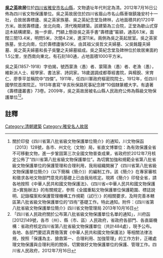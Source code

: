 {{msg:四川省文物保護單位
|名稱 = 吳之英故居
|編號 = 460
|圖片 = 
|級別 = S8
|分類 = 
|時代 = 清
|地点 = [[四川省|四川省]][[雅安市|雅安市]][[名山縣|名山縣]]
|坐標 =
|登錄 = 2012年7月16日
}}
'''[[吳之英|吳之英]]故居'''位於[[四川省|四川省]][[雅安市|雅安市]][[名山縣|名山縣]]，文物遺址年代判定為清。2012年7月16日公佈為四川省文物保護單位。吳之英故居住於四川省眉山市名山縣車嶺鎮幾安村十一社，合故居壽標廬、吳之英家族墓、吳之英紀念堂及碑林，占地面積共約1720平方米。故居壽標廬，坐北向南，清代晚期建築。該建築為三合院，正堂為歇山式穿逗木結構建築，施一步廊，門額上懸掛吳之英手書“壽標廬”匾額，通高6.1米，面闊三間13.4米，明問5米，次間4.2米，進深11米。兩側為吳之英起居室。吳之英家族墓，坐北向南，位於壽標廬後50米。由其祖父吳哲文夫婦墓、父吳銘鐘夫婦墓、吳之英夫婦墓和長子吳鑒之夫婦墓組成。吳之英紀念堂及碑林位於故居東面約1.5公里，坐西南向東北，有石刻180通，占地面積1000平方米。

吳之英(1857-1918）字伯揭，號西蒙漁〈愚）者、蒙陽漁（愚）者、老漁（愚），維新派人士、經學家、書法家、詩詞家。18歲選調成都尊經書院，與楊銳、宋育仁、廖季平並稱院中“四傑”。1911年，任四川軍政府樞密院院士。1912年，任四川國學院首席院正。1913年書寫“辛亥秋保路死事紀念碑”10個隸篆體大字。有遺著《壽標廬叢書》73卷。2009年，吳之英故居被名山縣人民政府公佈為縣級文物保護單位<ref>關於印發《四川省第八批省級文物保護單位簡介》的通知，川文物保函〔2013〕128號，各市、州文化（文物）局，省直文博單位：為有效保護全省不可移動文物，進一步鞏固第三次全國文物普查成果，省政府於2012年7月核定公佈了“四川省第八批省級文物保護單位”。為切實加強和規範全省第八批省級文物保護單位的保護管理和合理利用，我局組織開展了《四川省第八批省級文物保護單位簡介》（以下簡稱《簡介》）的編制工作。該《簡介》在專家審核和徵求各地文物部門意見的基礎上已由我局核定。現將《簡介》印發全省，請各地按照《中華人民共和國文物保護法》、《四川省<中華人民共和國文物保護法>實施辦法》的有關規定，參照《全國重點文物保護單位保護範圍、標誌說明、記錄檔案和保護管理機構工作規範（試行）》的相關要求，及時完善本轄區第八批省級文物保護單位的“四有”基礎工作。特此通知。附件：《四川省第八批省級文物保護單位簡介》四川省文物管理局  2013年10月16日</ref><ref>  「四川省人民政府關於公布第八批省級文物保護單位名單的通知」，川府函[2012]149號，各市（州）、縣（市、區）人民政府，省政府各部門、各直屬機構：省政府核定四川省第八批省級文物保護單位（共計484處），現予公布。各地、各部門要認真貫徹落實《中華人民共和國文物保護法》等相關法律法規，按照「保護為主、搶救第一、合理利用、加強管理」的工作方針，正確處理文物保護與合理利用的關係，切實做好文物保護單位的保護、管理工作。四川省人民政府，2012年7月16日</ref>。
==註釋==
{{reflist}}

[[Category:清朝建築|Category:清朝建築]]
[[Category:雅安名人故居|Category:雅安名人故居]]